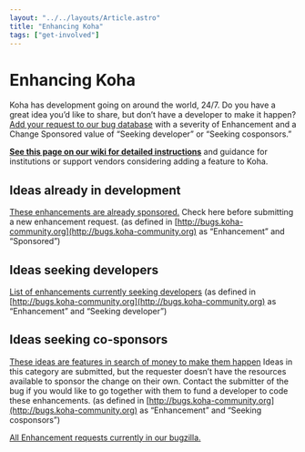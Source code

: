 ```yaml
---
layout: "../../layouts/Article.astro"
title: "Enhancing Koha"
tags: ["get-involved"]
---
```


# Enhancing Koha 

Koha has development going on around the world, 24/7. Do you have a great idea you’d like to share, but don’t have a developer to make it happen? [Add your request to our bug database](http://bugs.koha-community.org) with a severity of Enhancement and a Change Sponsored value of “Seeking developer” or “Seeking cosponsors.”

**[See this page on our wiki for detailed instructions](http://wiki.koha-community.org/wiki/Category:RFCs)** and guidance for institutions or support vendors considering adding a feature to Koha.

## Ideas already in development

[These enhancements are already sponsored.](http://bugs.koha-community.org/bugzilla3/buglist.cgi?query_format=advanced&short_desc_type=allwordssubstr&short_desc=&long_desc_type=substring&long_desc=&bug_file_loc_type=allwordssubstr&bug_file_loc=&deadlinefrom=&deadlineto=&bug_status=NEW&bug_status=ASSIGNED&bug_status=REOPENED&bug_severity=enhancement&emailassigned_to1=1&emailtype1=substring&email1=&emailassigned_to2=1&emailreporter2=1&emailcc2=1&emailtype2=substring&email2=&bugidtype=include&bug_id=&votes=&chfieldfrom=&chfieldto=Now&chfieldvalue=&cmdtype=doit&order=Reuse+same+sort+as+last+time&field0-0-0=cf_sponsorship&type0-0-0=equals&value0-0-0=Sponsored)
Check here before submitting a new enhancement request. (as defined in [http://bugs.koha-community.org](http://bugs.koha-community.org) as “Enhancement” and “Sponsored”)

## Ideas seeking developers

[List of enhancements currently seeking developers](http://bugs.koha-community.org/bugzilla3/buglist.cgi?query_format=advanced&short_desc_type=allwordssubstr&short_desc=&long_desc_type=substring&long_desc=&bug_file_loc_type=allwordssubstr&bug_file_loc=&deadlinefrom=&deadlineto=&bug_status=NEW&bug_status=ASSIGNED&bug_status=REOPENED&bug_severity=enhancement&emailassigned_to1=1&emailtype1=substring&email1=&emailassigned_to2=1&emailreporter2=1&emailcc2=1&emailtype2=substring&email2=&bugidtype=include&bug_id=&votes=&chfieldfrom=&chfieldto=Now&chfieldvalue=&cmdtype=doit&order=Reuse+same+sort+as+last+time&field0-0-0=cf_sponsorship&type0-0-0=equals&value0-0-0=Seeking+Developer)
(as defined in [http://bugs.koha-community.org](http://bugs.koha-community.org) as “Enhancement” and “Seeking developer”)

## Ideas seeking co-sponsors

[These ideas are features in search of money to make them happen](http://bugs.koha-community.org/bugzilla3/buglist.cgi?query_format=advanced&short_desc_type=allwordssubstr&short_desc=&long_desc_type=substring&long_desc=&bug_file_loc_type=allwordssubstr&bug_file_loc=&deadlinefrom=&deadlineto=&bug_status=NEW&bug_status=ASSIGNED&bug_status=REOPENED&bug_severity=enhancement&emailassigned_to1=1&emailtype1=substring&email1=&emailassigned_to2=1&emailreporter2=1&emailcc2=1&emailtype2=substring&email2=&bugidtype=include&bug_id=&votes=&chfieldfrom=&chfieldto=Now&chfieldvalue=&cmdtype=doit&order=Reuse+same+sort+as+last+time&field0-0-0=cf_sponsorship&type0-0-0=equals&value0-0-0=Seeking+cosponsors)
Ideas in this category are submitted, but the requester doesn’t have the resources available to sponsor the change on their own. Contact the submitter of the bug if you would like to go together with them to fund a developer to code these enhancements. (as defined in [http://bugs.koha-community.org](http://bugs.koha-community.org) as “Enhancement” and “Seeking cosponsors”)

[All Enhancement requests currently in our bugzilla.](http://bugs.koha-community.org/bugzilla3/buglist.cgi?query_format=advanced&short_desc_type=allwordssubstr&short_desc=&long_desc_type=substring&long_desc=&bug_file_loc_type=allwordssubstr&bug_file_loc=&deadlinefrom=&deadlineto=&bug_status=NEW&bug_status=ASSIGNED&bug_status=REOPENED&bug_severity=enhancement&emailassigned_to1=1&emailtype1=substring&email1=&emailassigned_to2=1&emailreporter2=1&emailcc2=1&emailtype2=substring&email2=&bugidtype=include&bug_id=&votes=&chfieldfrom=&chfieldto=Now&chfieldvalue=&cmdtype=doit&order=Reuse+same+sort+as+last+time&field0-0-0=noop&type0-0-0=noop&value0-0-0=)
